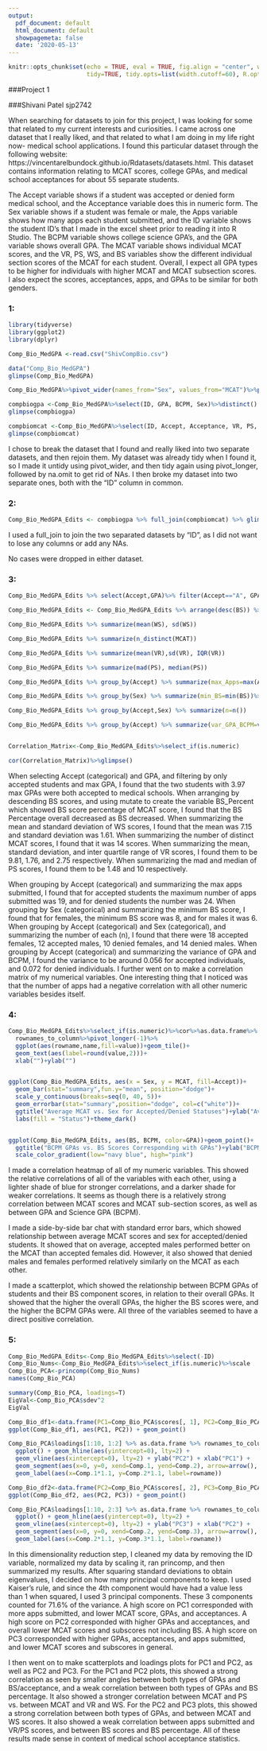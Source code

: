 ```yaml
---
output:
  pdf_document: default
  html_document: default
  showpagemeta: false
  date: '2020-05-13'
---
```

```r
knitr::opts_chunk$set(echo = TRUE, eval = TRUE, fig.align = "center", warning = F, message = F,
                      tidy=TRUE, tidy.opts=list(width.cutoff=60), R.options=list(max.print=100))
```

###Project 1

###Shivani Patel sjp2742

When searching for datasets to join for this project, I was looking for some that related to my current interests and curiosities. I came across one dataset that I really liked, and that related to what I am doing in my life right now- medical school applications. I found this particular dataset through the following website: https://vincentarelbundock.github.io/Rdatasets/datasets.html. This dataset contains information relating to MCAT scores, college GPAs, and medical school acceptances for about 55 separate students. 

The Accept variable shows if a student was accepted or denied form medical school, and the Acceptance variable does this in numeric form. The Sex variable shows if a student was female or male, the Apps variable shows how many apps each student submitted, and the ID variable shows the student ID’s that I made in the excel sheet prior to reading it into R Studio. The BCPM variable shows college science GPA’s, and the GPA variable shows overall GPA. The MCAT variable shows individual MCAT scores, and the VR, PS, WS, and BS variables show the different individual section scores of the MCAT for each student. Overall, I expect all GPA types to be higher for individuals with higher MCAT and MCAT subsection scores. I also expect the scores, acceptances, apps, and GPAs to be similar for both genders.

### 1:
```R
library(tidyverse)
library(ggplot2)
library(dplyr)

Comp_Bio_MedGPA <-read.csv("ShivCompBio.csv")

data("Comp_Bio_MedGPA")
glimpse(Comp_Bio_MedGPA)

Comp_Bio_MedGPA%>%pivot_wider(names_from="Sex", values_from="MCAT")%>%pivot_longer(c("M","F"), names_to="Sex", values_to="MCAT")%>%na.omit()%>%glimpse()

compbiogpa <-Comp_Bio_MedGPA%>%select(ID, GPA, BCPM, Sex)%>%distinct()
glimpse(compbiogpa)

compbiomcat <-Comp_Bio_MedGPA%>%select(ID, Accept, Acceptance, VR, PS, WS, BS, MCAT, Apps)%>%distinct()
glimpse(compbiomcat)
```

I chose to break the dataset that I found and really liked into two separate datasets, and then rejoin them. My dataset was already tidy when I found it, so I made it untidy using pivot_wider, and then tidy again using pivot_longer, followed by na.omit to get rid of NAs. I then broke my dataset into two separate ones, both with the “ID” column in common.

### 2:
```R
Comp_Bio_MedGPA_Edits <- compbiogpa %>% full_join(compbiomcat) %>% glimpse()
```

I used a full_join to join the two separated datasets by “ID”, as I did not want to lose any columns or add any NAs.

No cases were dropped in either dataset.

### 3:
```R
Comp_Bio_MedGPA_Edits %>% select(Accept,GPA)%>% filter(Accept=="A", GPA==max(GPA))%>%glimpse()

Comp_Bio_MedGPA_Edits <- Comp_Bio_MedGPA_Edits %>% arrange(desc(BS)) %>% mutate(BS_Percent=BS/MCAT*100)%>%glimpse()

Comp_Bio_MedGPA_Edits %>% summarize(mean(WS), sd(WS))

Comp_Bio_MedGPA_Edits %>% summarize(n_distinct(MCAT))

Comp_Bio_MedGPA_Edits %>% summarize(mean(VR),sd(VR), IQR(VR))

Comp_Bio_MedGPA_Edits %>% summarize(mad(PS), median(PS))

Comp_Bio_MedGPA_Edits %>% group_by(Accept) %>% summarize(max_Apps=max(Apps))%>%glimpse()

Comp_Bio_MedGPA_Edits %>% group_by(Sex) %>% summarize(min_BS=min(BS))%>%glimpse()

Comp_Bio_MedGPA_Edits %>% group_by(Accept,Sex) %>% summarize(n=n())

Comp_Bio_MedGPA_Edits %>% group_by(Accept) %>% summarize(var_GPA_BCPM=var(GPA,BCPM))%>%glimpse()


Correlation_Matrix<-Comp_Bio_MedGPA_Edits%>%select_if(is.numeric)

cor(Correlation_Matrix)%>%glimpse()
```

When selecting Accept (categorical) and GPA, and filtering by only accepted students and max GPA, I found that the two students with 3.97 max GPAs were both accepted to medical schools. When arranging by descending BS scores, and using mutate to create the variable BS_Percent which showed BS score percentage of MCAT score, I found that the BS Percentage overall decreased as BS decreased. When summarizing the mean and standard deviation of WS scores, I found that the mean was 7.15 and standard deviation was 1.61. When summarizing the number of distinct MCAT scores, I found that it was 14 scores. When summarizing the mean, standard deviation, and inter quartile range of VR scores, I found them to be 9.81, 1.76, and 2.75 respectively. When summarizing the mad and median of PS scores, I found them to be 1.48 and 10 respectively.

When grouping by Accept (categorical) and summarizing the max apps submitted, I found that for accepted students the maximum number of apps submitted was 19, and for denied students the number was 24. When grouping by Sex (categorical) and summarizing the minimum BS score, I found that for females, the minimum BS score was 8, and for males it was 6. When grouping by Accept (categorical) and Sex (categorical), and summarizing the number of each (n), I found that there were 18 accepted females, 12 accepted males, 10 denied females, and 14 denied males. When grouping by Accept (categorical) and summarizing the variance of GPA and BCPM, I found the variance to be around 0.056 for accepted individuals, and 0.072 for denied individuals. I further went on to make a correlation matrix of my numerical variables. One interesting thing that I noticed was that the number of apps had a negative correlation with all other numeric variables besides itself.

### 4:
```R
Comp_Bio_MedGPA_Edits%>%select_if(is.numeric)%>%cor%>%as.data.frame%>%
  rownames_to_column%>%pivot_longer(-1)%>%
  ggplot(aes(rowname,name,fill=value))+geom_tile()+
  geom_text(aes(label=round(value,2)))+
  xlab("")+ylab("")


ggplot(Comp_Bio_MedGPA_Edits, aes(x = Sex, y = MCAT, fill=Accept))+
  geom_bar(stat="summary",fun.y="mean", position="dodge")+
  scale_y_continuous(breaks=seq(0, 40, 5))+
  geom_errorbar(stat="summary",position="dodge", col=c("white"))+
  ggtitle("Average MCAT vs. Sex for Accepted/Denied Statuses")+ylab("Average MCAT")+
  labs(fill = "Status")+theme_dark()


ggplot(Comp_Bio_MedGPA_Edits, aes(BS, BCPM, color=GPA))+geom_point()+
  ggtitle("BCPM GPAs vs. BS Scores Corresponding with GPAs")+ylab("BCPM GPA")+xlab("BS Score")+theme_bw()+
  scale_color_gradient(low="navy blue", high="pink")
```

I made a correlation heatmap of all of my numeric variables. This showed the relative correlations of all of the variables with each other, using a lighter shade of blue for stronger correlations, and a darker shade for weaker correlations. It seems as though there is a relatively strong correlation between MCAT scores and MCAT sub-section scores, as well as between GPA and Science GPA (BCPM).

I made a side-by-side bar chat with standard error bars, which showed relationship between average MCAT scores and sex for accepted/denied students. It showed that on average, accepted males performed better on the MCAT than accepted females did. However, it also showed that denied males and females performed relatively similarly on the MCAT as each other. 

I made a scatterplot, which showed the relationship between BCPM GPAs of students and their BS component scores, in relation to their overall GPAs. It showed that the higher the overall GPAs, the higher the BS scores were, and the higher the BCPM GPAs were. All three of the variables seemed to have a direct positive correlation.

### 5:
```R
Comp_Bio_MedGPA_Edits<-Comp_Bio_MedGPA_Edits%>%select(-ID)
Comp_Bio_Nums<-Comp_Bio_MedGPA_Edits%>%select_if(is.numeric)%>%scale
Comp_Bio_PCA<-princomp(Comp_Bio_Nums)
names(Comp_Bio_PCA)

summary(Comp_Bio_PCA, loadings=T)
EigVal<-Comp_Bio_PCA$sdev^2
EigVal

Comp_Bio_df1<-data.frame(PC1=Comp_Bio_PCA$scores[, 1], PC2=Comp_Bio_PCA$scores[, 2])
ggplot(Comp_Bio_df1, aes(PC1, PC2)) + geom_point()

Comp_Bio_PCA$loadings[1:10, 1:2] %>% as.data.frame %>% rownames_to_column %>%
  ggplot() + geom_hline(aes(yintercept=0), lty=2) +
  geom_vline(aes(xintercept=0), lty=2) + ylab("PC2") + xlab("PC1") +
  geom_segment(aes(x=0, y=0, xend=Comp.1, yend=Comp.2), arrow=arrow(), col="red")+
  geom_label(aes(x=Comp.1*1.1, y=Comp.2*1.1, label=rowname))

Comp_Bio_df2<-data.frame(PC2=Comp_Bio_PCA$scores[, 2], PC3=Comp_Bio_PCA$scores[, 3])
ggplot(Comp_Bio_df2, aes(PC2, PC3)) + geom_point()

Comp_Bio_PCA$loadings[1:10, 2:3] %>% as.data.frame %>% rownames_to_column %>%
  ggplot() + geom_hline(aes(yintercept=0), lty=2) +
  geom_vline(aes(xintercept=0), lty=2) + ylab("PC3") + xlab("PC2") +
  geom_segment(aes(x=0, y=0, xend=Comp.2, yend=Comp.3), arrow=arrow(), col="red")+
  geom_label(aes(x=Comp.2*1.1, y=Comp.3*1.1, label=rowname))
```

In this dimensionality reduction step, I cleaned my data by removing the ID variable, normalized my data by scaling it, ran princomp, and then summarized my results. After squaring standard deviations to obtain eigenvalues, I decided on how many principal components to keep. I used Kaiser’s rule, and since the 4th component would have had a value less than 1 when squared, I used 3 principal components. These 3 components counted for 71.6% of the variance. A high score on PC1 corresponded with more apps submitted, and lower MCAT score, GPAs, and acceptances. A high score on PC2 corresponded with higher GPAs and acceptances, and overall lower MCAT scores and subscores not including BS. A high score on PC3 corresponded with higher GPAs, acceptances, and apps submitted, and lower MCAT scores and subscores in general.

I then went on to make scatterplots and loadings plots for PC1 and PC2, as well as PC2 and PC3. For the PC1 and PC2 plots, this showed a strong correlation as seen by smaller angles between both types of GPAs and BS/acceptance, and a weak correlation between both types of GPAs and BS percentage. It also showed a stronger correlation between MCAT and PS vs. between MCAT and VR and WS. For the PC2 and PC3 plots, this showed a strong correlation between both types of GPAs, and between MCAT and WS scores. It also showed a weak correlation between apps submitted and VR/PS scores, and between BS scores and BS percentage. All of these results made sense in context of medical school acceptance statistics.

